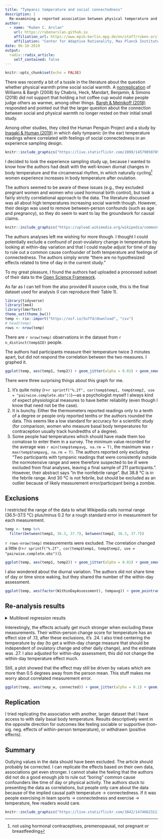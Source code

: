 ```yaml
---
title: "Tympanic temperature and social connectedness"
description: |
  Re-examining a reported association between physical temperature and social connectedness.
author:
  - name: "Ruben C. Arslan"
    url: https://rubenarslan.github.io
    affiliation_url: https://www.mpib-berlin.mpg.de/en/staff/ruben-arslan
    affiliation: "Center for Adaptive Rationality, Max Planck Institute for Human Development, Berlin"
date: 06-19-2019
output:
  radix::radix_article:
    self_contained: false
---
```



```r
knitr::opts_chunk$set(echo = FALSE)
```

There was recently a bit of a tussle in the literature about the question whether physical warmth prime social social warmth.
A [nonreplication](https://econtent.hogrefe.com/doi/abs/10.1027/1864-9335/a000361) of Williams & Bargh (2008) by Chabris, Heck, Mandart, Benjamin, & Simons (2018) did not support that holding a hot coffee cup would make people judge others as warmer, among other things. 
[Bargh & Melnikoff (2018)](https://econtent.hogrefe.com/doi/abs/10.1027/1864-9335/a000387) responded and pointed out that the larger question about the connection between social and physical warmth no longer rested on their initial small study. 

Among other studies, they cited the Human Penguin Project and a study by [Inagaki & Human (2019)](https://psycnet.apa.org/fulltext/2019-31329-001.html) in which daily tympanic (in the ear) temperature readings where correlated with feelings of social connectedness in an experience sampling design.

```r
knitr::include_graphics("https://live.staticflickr.com/2899/14579050789_7a1623171a_o_d.jpg")
```

I decided to look the experience sampling study up, because I wanted to know how the authors had dealt with the well-known diurnal changes in body temperature and the circamensal rhythm, in which naturally cycling^[not using hormonal contraceptives, premenopausal, not pregnant or breastfeeding] women experience increases in body temperature after ovulation. 

The authors seemed to be aware of these issues (e.g., they excluded pregnant women and women who used hormonal birth control), but took a fairly strictly correlational approach to the data. The literature discussed was all about high temperatures increasing social warmth though. However, their design was used to remove between-person confounds (such as age and pregnancy), so they do seem to want to lay the groundwork for causal claims.

<aside>
```r
knitr::include_graphics("https://upload.wikimedia.org/wikipedia/commons/0/05/Body_Temp_Variation.png")
```
</aside>

The authors analyses left me wishing for more though. I thought I could potentially exclude a confound of post-ovulatory change in temperatures by looking at within-day variation and that I could maybe adjust for time of day to rule out a common cause confounder of both temperature and feelings of connectedness. The authors simply wrote "there are no hypothesized effects related to time of day in the current study."

To my great pleasure, I found the authors had uploaded a processed subset of their data to the [Open Science Framework](https://osf.io/at6d8/).

As far as I can tell from the also provided R source code, this is the final dataset used for analysis (I can reproduce their Table 1).


```r
library(tidyverse)
library(lme4)
library(lmerTest)
theme_set(theme_bw())
temp <- rio::import("https://osf.io/5u7f4/download", "csv")
# head(temp)
rows <- nrow(temp)
```

There are `r nrow(temp)` observations in the dataset from `r n_distinct(temp$ID)` people.

The authors had participants measure their temperature twice 3 minutes apart, but did not respond the correlation between the two measures. I graphed it.

```r
ggplot(temp, aes(temp1, temp2)) + geom_jitter(alpha = 0.01) + geom_smooth()
```

There were three surprising things about this graph for me. 

1. It's quite noisy (r=`r sprintf("%.2f", cor(temp$temp1, temp$temp2, use = "pairwise.complete.obs"))`)—as a psychologist myself I always kind of expect physiological measures to have better reliability (even though I know that need not be the case). 
2. It is bunchy. Either the thermometers reported readings only to a tenth of a degree or people only reported tenths or the authors rounded the data. This seems like a low standard for accuracy for a scientific study (for comparison, women who measure basal body temperatures for contraception usually track hundredths of a degree).
3. Some people had temperatures which should have made them too comatose to enter them in a survey. The minimum value recorded for the average was `r min(temp$tempavg, na.rm = T)`, the maximum was  `r max(temp$tempavg, na.rm = T)`. The authors reported only excluding "Two participants with tympanic readings that were consistently outside the normotensive range and were therefore suspected to be ill were excluded from final analyses, leaving a final sample of 211 participants.". However, their abstract says "in the nonfebrile range". But 38.8 °C is in the febrile range. And 30 °C is not febrile, but should be excluded as an outlier because of likely measurement error/participant being a zombie.

## Exclusions

I restricted the range of the data to what Wikipedia calls normal range (36.5–37.5 °C) plus/minus 0.2 for a rough standard error in measurement for each measurement.

```r
temp <- temp %>% 
  filter(between(temp1, 36.3, 37.7), between(temp2, 36.3, 37.7))
```

`r rows-nrow(temp)` measurements were excluded. The correlation changed a little (r=`r sprintf("%.2f", cor(temp$temp1, temp$temp2, use = "pairwise.complete.obs"))`).

```r
ggplot(temp, aes(temp1, temp2)) + geom_jitter(alpha = 0.01) + geom_smooth()
```

I also wondered about the diurnal variation. The authors did not share time of day or time since waking, but they shared the number of the within-day assessment.

```r
ggplot(temp, aes(factor(WithinDayAssessment), tempavg)) + geom_pointrange(stat = 'summary')
```

## Re-analysis results
<details><summary>Multilevel regression results</summary>
```r
temp <- temp %>% 
  group_by(ID) %>% 
  mutate(temp_b = mean(tempavg, na.rm = T),
         temp_w = tempavg - temp_b) %>% 
    group_by(ID, Day) %>% 
  mutate(temp_b_day = mean(tempavg, na.rm = T),
         temp_w_day = tempavg - temp_b_day)
ggplot(temp, aes(tempavg, connected)) + geom_jitter(alpha = 0.01) + geom_smooth()


summary(lmer(tempavg ~  (1 | ID) + (1 | ID:Day), temp))
summary(lmer(connected ~  temp_b + temp_w  + (1 | ID) + (1 | ID:Day), temp))
summary(lmer(connected ~  temp_b + temp_b_day + temp_w_day + (1 | ID) + (1 | ID:Day), temp))
summary(lmer(connected ~  temp_b + temp_b_day + temp_w_day + factor(WithinDayAssessment) + (1 | ID) + (1 | ID:Day), temp))
```

</details>

Interestingly, the effects actually get much stronger when excluding these measurements. Their within-person change score for temperature has an effect size of .13, after these exclusions, it's .24. I also tried centering the temperature by day (to get a within-day change measure that should be independent of ovulatory change and other daily change), and the estimate was .27. I also adjusted for within-day assessment, this did not change the within-day temperature effect much.

Still, a plot showed that the effect may still be driven by values which are more than 0.5 degrees away from the person mean. This stuff makes me worry about correlated measurement error.

```r
ggplot(temp, aes(temp_w, connected)) + geom_jitter(alpha = 0.1) + geom_smooth() + geom_smooth(method = "lm")
```

## Replication
I tried replicating the association with another, larger dataset that I have access to with daily basal body temperature. Results descriptively went in the opposite direction for outcomes like feeling sociable or supportive (non-sig. neg. effects of within-person temperature), or withdrawn (positive effects). 

## Summary

Outlying values in the data should have been excluded. The article should probably be corrected. I can replicate the effects based on their own data, associations get even stronger. I cannot shake the feeling that the authors did not do a good enough job to rule out "boring" common cause confounders like time of day or physical activity. The authors stuck to presenting the data as correlations, but people only care about the data because of the implied causal path temperature -> connectedness. If it was people exercising in team sports -> connectedness and exercise -> temperature, few readers would care.


```r
knitr::include_graphics("https://live.staticflickr.com/3842/14746623111_fdb7964eb5_o_d.jpg")
```
